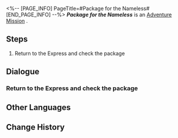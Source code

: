 <%-- [PAGE_INFO]
PageTitle=#Package for the Nameless#
[END_PAGE_INFO] --%>
{{Stub|Dialogue, characters, and location(s)}}
{{Mission Infobox
|id            = 8021301
|title         = 
|image         = Mission Package for the Nameless.png
|type          = Adventure
|event_name    = 
|chapter       = 
|requirements  = Reach [[Trailblaze Level]] 21
|summary       = <!--official mission summary from Fate's Atlas-->
|characters    = <!--characters that appear in this mission-->
|startLocation = <!--location as it intially appears on the mission screen-->
|world         = <!--i.e. Penacony-->
|area          = <!--i.e. A Child's Dream-->
|prev          = 
|next          = 
|exp           = 
|credits       = 5000
|stellarJade   = 
|other         = {{Card List||delim=;}}
}}
'''''Package for the Nameless''''' is an [[Adventure Mission]]<!--in [world]-->.

==Steps==
# Return to the Express and check the package

<!--
==Gameplay Notes==

--><!--
==Trial Character==

-->
==Dialogue==
{{Stub Dialogue}}
===Return to the Express and check the package===
{{Mission Description|type=adventure|location=<!--to be added-->|The Astral Express has received a mysterious package, seemingly a gift sent by the Nameless from across the cosmos. What are you waiting for? Hurry back to the Express and take a look.<br /><br />There's a dice-rolling premonition in the air...}}
{{Dialogue Start}}
:{{tx}}
{{Dialogue End}}

==Other Languages==
{{Other Languages
|en   = Package for the Nameless
|zhs  = 寄给无名客的包裹
|zht  = 寄給無名客的包裹
|ja   = ナナシビト宛の荷物
|ko   = 무명객을 위한 소포
|es   = Paquete para los Anónimos
|fr   = Colis pour les Sans Noms
|ru   = Посылка для Безымянных
|th   = พัสดุส่งถึงผู้มาเยือนนิรนาม
|vi   = Gói Đồ Gửi Cho Khách Vô Danh
|de   = Paket für die Namenlosen
|id   = Paket untuk The Nameless
|pt   = Pacote para os Inominados
}}

==Change History==
{{Change History|2.1}}
